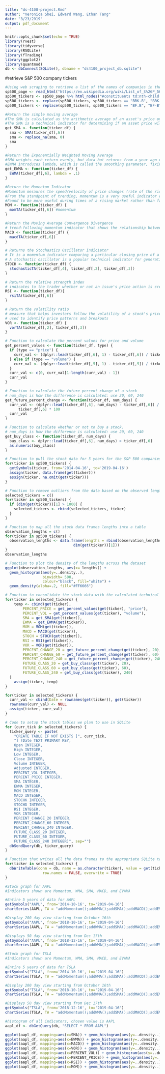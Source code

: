 ```yaml
---
title: "ds-4100-project.Rmd"
author: "Veronica Shei, Edward Wang, Ethan Tang"
date: "3/23/2019"
output: pdf_document
---
```


```r
knitr::opts_chunk$set(echo = TRUE)
library(rvest)
library(tidyverse)
library(RSQLite)
library(fTrading)
library(ggplot2)
library(quantmod)
db <- dbConnect(SQLite(), dbname = "ds4100_project_db.sqlite")
```

#retrieve S&P 500 company tickers
```r
#Using web scraping to retrieve a list of the names of companies in the s&p 500
sp500_page <- read_html("https://en.wikipedia.org/wiki/List_of_S%26P_500_companies")
sp500_tickers <- sp500_page %>% html_nodes("#constituents td:nth-child(2)") %>% html_text()
sp500_tickers <- replace(sp500_tickers, sp500_tickers == "BRK.B", "BRK-B")
sp500_tickers <- replace(sp500_tickers, sp500_tickers == "BF.B", "BF-B")
```

```r
#Return the simple moving average
#The SMA is calculated as the arithmetic average of an asset's price over some period.
#The SMA is a technical indicator for determining if an asset price will continue or reverse a bull or bear trend.
get_SMA <- function(ticker_df) {
  sma <- SMA(ticker_df[,6])
  sma <- replace_na(sma, 0)
  sma
}
```

```r
#Return the Exponentially Weighted Moving Average
#SMA weights each return evenly, but data but returns from a year ago do not represent what returns would be the last week.
#EWMA introduces lambda, which is called the smoothing parameter, fixing the problem by giving recent returns greater weight on the variance.
get_EWMA <- function(ticker_df) {
  EWMA(ticker_df[,6], lambda = .1)
}
```

```r
#Return the Momentum Indicator
#Momentum mesaures the speed/velocity of price changes (rate of the rise and fall of stock prices)
#From the standpoint of trending, momentum is a very useful indicator of strength or weakness in the issue's price
#Found to be more useful during times of a rising market rather than falling
MOM <- function(ticker_df) {
  momTA(ticker_df[,6]) #momentum 
}
```

```r
#Return the Moving Average Convergence Divergence
# trend-following momentum indicator that shows the relationship between two moving averages of a security's price
MACD <- function(ticker_df) {
  macdTA(ticker_df[,6]) 
}
```

```r
# Returns the Stochastics Oscillator indiciator
# It is a momentum indicator comparing a particular closing price of a security to a range of its prices over a certain period of time.
# A stochastic oscillator is a popular technical indicator for generating overbought and oversold signals.
STOCH <- function(ticker_df) {
  stochasticTA(ticker_df[,4], ticker_df[,2], ticker_df[,3])
}
```

```r
# Return the relative strength index
# indicates to the trader whether or not an issue's price action is created by those over-buying or over-selling it. 
RSI <- function(ticker_df){
  rsiTA(ticker_df[,6]) 
}
```

```r
# Return the volatility ratio
# measure that helps investors follow the volatility of a stock's price. 
# used to identify price patterns and breakouts
VOR <- function(ticker_df) {
  vorTA(ticker_df[,2], ticker_df[,3])
}
```

```r
# Function to calculate the percent values for price and volume
get_percent_values <- function(ticker_df, type) {
  if (type == "price") {
    curr_val <- (dplyr::lead(ticker_df[,6], 1) - ticker_df[,6]) / ticker_df[,6] * 100
  } else if (type == "volume") {
    curr_val <- (dplyr::lead(ticker_df[,5], 1) - ticker_df[,5]) / ticker_df[,5] * 100
  }
  curr_val <- c(0, curr_val[1:length(curr_val) - 1])
  curr_val
}
```

```r
# Function to calculate the future percent change of a stock
# num_days is how the difference is calculated: use 20, 60, 240
get_future_percent_change <- function(ticker_df, num_days) {
  curr_val <- (dplyr::lead(ticker_df[,6], num_days) - ticker_df[,6]) /
      ticker_df[,6] * 100
  curr_val
}
```

```r
# Function to calculate whether or not to buy a stock. 
# num_days is how the difference is calculated: use 20, 60, 240
get_buy_class <- function(ticker_df, num_days) {
  buy_class <- dplyr::lead(ticker_df[,6], num_days) > ticker_df[,6]
  as.numeric(buy_class)
}
```


```r
# Function to pull the stock data for 5 years for the S&P 500 companies from quant mod
for(ticker in sp500_tickers) {
  getSymbols(ticker, from='2014-04-16', to='2019-04-16')
  assign(ticker, data.frame(get(ticker)))
  assign(ticker, na.omit(get(ticker)))
}
```

```r
# Function to remove outliers from the data based on the observed lengths
selected_tickers = c()
for(ticker in sp500_tickers) {
  if (dim(get(ticker))[1] > 1000) {
    selected_tickers <- rbind(selected_tickers, ticker)
  }
}
```

```r
# Function to map all the stock data frames lengths into a table
observation_lengths = c()
for(ticker in sp500_tickers) {
  observation_lengths <- data.frame(lengths = rbind(observation_lengths,
                               dim(get(ticker))[1]))
}
observation_lengths
```

```r
# Function to plot the density of the lengths across the dataset
ggplot(observation_lengths, aes(x= lengths)) + 
  geom_histogram(aes(y=..density..),
                 binwidth= 500,
                 colour="black", fill="white") +
  geom_density(alpha=.2, fill="#FF6666")
```

```r
# Function to consolidate the stock data with the calculated technical indicators
for(ticker in selected_tickers) {
    temp <- cbind(get(ticker),
        PERCENT_PRICE = get_percent_values(get(ticker), "price"),
        PERCENT_VOL = get_percent_values(get(ticker), "volume"),
        SMA = get_SMA(get(ticker)),
        EWMA = get_EWMA(get(ticker)),
        MOM = MOM(get(ticker)),
        MACD = MACD(get(ticker)),
        STOCH = STOCH(get(ticker)),
        RSI = RSI(get(ticker)),
        VOR = VOR(get(ticker)),
        PERCENT_CHANGE_20 = get_future_percent_change(get(ticker), 20),
        PERCENT_CHANGE_60 = get_future_percent_change(get(ticker), 60),
        PERCENT_CHANGE_240 = get_future_percent_change(get(ticker), 240),
        FUTURE_CLASS_20 = get_buy_class(get(ticker), 20),
        FUTURE_CLASS_60 = get_buy_class(get(ticker), 60),
        FUTURE_CLASS_240 = get_buy_class(get(ticker), 240)
  )
    assign(ticker, temp)
}
```

```r
for(ticker in selected_tickers) {
  curr_val <- cbind(Date = rownames(get(ticker)), get(ticker))
  rownames(curr_val) <- NULL
  assign(ticker, curr_val)
}
```

```r
# Code to setup the stock tables we plan to use in SQLite
for (curr_tick in selected_tickers) {
  ticker_query <- paste(
    "CREATE TABLE IF NOT EXISTS [", curr_tick,
    "] (Date TEXT PRIMARY KEY,
    Open INTEGER,
    High INTEGER,
    Low INTEGER,
    Close INTEGER,
    Volume INTEGER,
    Adjusted INTEGER,
    PERCENT_VOL INTEGER,
    PERCENT_PRICE INTEGER,
    SMA INTEGER,
    EWMA INTEGER,
    MOM INTEGER,
    MACD INTEGER,
    STOCHK INTEGER,
    STOCHD INTEGER,
    RSI INTEGER,
    VOR INTEGER,
    PERCENT_CHANGE_20 INTEGER,
    PERCENT_CHANGE_60 INTEGER,
    PERCENT_CHANGE_240 INTEGER,
    FUTURE_CLASS_20 INTEGER,
    FUTURE_CLASS_60 INTEGER,
    FUTURE_CLASS_240 INTEGER)", sep="")
  dbSendQuery(db, ticker_query)
}
```

```r
# Function that writes all the data frames to the appropriate SQLite table
for(ticker in selected_tickers) {
  dbWriteTable(conn = db, name = as.character(ticker), value = get(ticker),
                 row.names = FALSE, overwrite = TRUE)
}
```



```r
#Stock graph for AAPL
#Indicators shown are Momentum, WMA, SMA, MACD, and EVWMA

#Entire 5 years of data for AAPL
getSymbols("AAPL", from='2014-10-16', to='2019-04-16')
chartSeries(AAPL, TA = "addMomentum();addWMA();addSMA();addMACD();addEVWMA()", theme="white")

#Display 200 day view starting from October 16th
getSymbols("AAPL", from='2018-10-16', to='2019-04-16')
chartSeries(AAPL, TA = "addMomentum();addWMA();addSMA();addMACD();addEVWMA()", theme="white",major.ticks='months',subset='first 28 weeks')

#Displays 50 day view starting from Dec 17th
getSymbols("AAPL", from='2018-12-16', to='2019-04-16')
chartSeries(AAPL, TA = "addMomentum();addWMA();addSMA();addMACD();addEVWMA()", theme="white",major.ticks='months',subset='first 50 days')
```

```r
#Stock graph for TSLA
#Indicators shown are Momentum, WMA, SMA, MACD, and EVWMA

#Entire 5 years of data for TSLA
getSymbols("TSLA", from='2014-10-16', to='2019-04-16')
chartSeries(TSLA, TA = "addMomentum();addWMA();addSMA();addMACD();addEVWMA()", theme="white")

#Display 200 day view starting from October 16th
getSymbols("TSLA", from='2018-10-16', to='2019-04-16')
chartSeries(TSLA, TA = "addMomentum();addWMA();addSMA();addMACD();addEVWMA()", theme="white",major.ticks='months',subset='first 28 weeks')

#Displays 50 day view starting from Dec 17th
getSymbols("TSLA", from='2018-12-16', to='2019-04-16')
chartSeries(TSLA, TA = "addMomentum();addWMA();addSMA();addMACD();addEVWMA()", theme="white",major.ticks='months',subset='first 50 days')
```


```r
#histogram of all indicators, chosen value is AAPL
aapl_df <- dbGetQuery(db, "SELECT * FROM AAPL")

ggplot(aapl_df, mapping=aes(x=SMA)) + geom_histogram(aes(y=..density..), bins=50) + geom_density(col = "red")
ggplot(aapl_df, mapping=aes(x=EWMA)) + geom_histogram(aes(y=..density..), bins=50) + geom_density(col = "red")
ggplot(aapl_df, mapping=aes(x=MACD)) + geom_histogram(aes(y=..density..), bins=50) + geom_density(col = "red")
ggplot(aapl_df, mapping=aes(x=VOR)) + geom_histogram(aes(y=..density..), bins=50) + geom_density(col = "red")
ggplot(aapl_df, mapping=aes(x=PERCENT_VOL)) + geom_histogram(aes(y=..density..), bins=50) + geom_density(col = "red")
ggplot(aapl_df, mapping=aes(x=PERCENT_PRICE)) + geom_histogram(aes(y=..density..), bins=50) + geom_density(col = "red")
ggplot(aapl_df, mapping=aes(x=RSI)) + geom_histogram(aes(y=..density..), bins=50) + geom_density(col = "red")
ggplot(aapl_df, mapping=aes(x=MOM)) + geom_histogram(aes(y=..density..), bins=50) + geom_density(col = "red")

```
